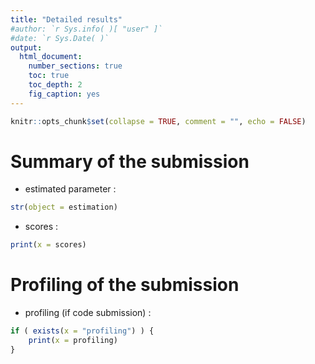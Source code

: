 ```yaml
---
title: "Detailed results"
#author: `r Sys.info( )[ "user" ]`
#date: `r Sys.Date( )`
output:
  html_document:
    number_sections: true
    toc: true
    toc_depth: 2
    fig_caption: yes
---
```


```r
knitr::opts_chunk$set(collapse = TRUE, comment = "", echo = FALSE)
```

# Summary of the submission

- estimated parameter :
```r
str(object = estimation)
```

- scores :
```r
print(x = scores)
```

# Profiling of the submission

- profiling (if code submission) :
```r
if ( exists(x = "profiling") ) {
    print(x = profiling)
}
```
